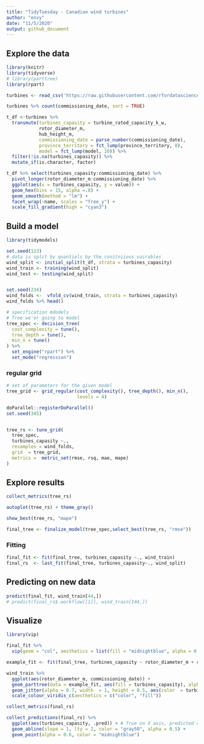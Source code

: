 ```yaml
---
title: "TidyTuesday - Canadian wind turbines"
author: "envy"
date: "11/5/2020"
output: github_document
---
```



## Explore the data 

```r
library(knitr)
library(tidyverse)
# library(parttree)
library(rpart)
```


```r
turbines <- read_csv('https://raw.githubusercontent.com/rfordatascience/tidytuesday/master/data/2020/2020-10-27/wind-turbine.csv')
```


```r
turbines %>% count(commissioning_date, sort = TRUE)
```


```r
t_df <-turbines %>%
  transmute(turbines_capasity = turbine_rated_capacity_k_w,
            rotor_diameter_m,
            hub_height_m, 
            commissioning_date = parse_number(commissioning_date), 
            province_territory = fct_lump(province_territory, 8), 
            model = fct_lump(model, 10)) %>% 
  filter(!is.na(turbines_capasity)) %>% 
  mutate_if(is.character, factor)
```

```r
t_df %>% select(turbines_capasity:commissioning_date) %>% 
  pivot_longer(rotor_diameter_m:commissioning_date) %>% 
  ggplot(aes(x = turbines_capasity, y = value)) + 
  geom_hex(bins = 15, alpha =.8) + 
  geom_smooth(method = "lm") + 
  facet_wrap(~name, scales = "free_y") + 
  scale_fill_gradient(high = "cyan3")
```


## Build a model

```r
library(tidymodels)
```

```r
set.seed(123)
# data is split by quantiels by the conitniious vairables
wind_split <- initial_split(t_df, strata = turbines_capasity)
wind_train <- training(wind_split)
wind_test <- testing(wind_split)


set.seed(234)
wind_folds <-  vfold_cv(wind_train, strata = turbines_capasity)
wind_folds %>% head()
```


```r
# specification mdodels
# Tree we'er going to model
tree_spec <- decision_tree(
  cost_complexity = tune(),
  tree_depth = tune(),
  min_n = tune()
) %>% 
  set_engine("rpart") %>% 
  set_mode("regression")
```

### regular grid

```r
# set of parameters for the given model
tree_grid <- grid_regular(cost_complexity(), tree_depth(), min_n(), 
                          levels = 4)
```

```r
doParallel::registerDoParallel()
set.seed(345)


tree_rs <- tune_grid(
  tree_spec,
  turbines_capasity ~.,
  resamples = wind_folds,
  grid  = tree_grid,
  metrics =  metric_set(rmse, rsq, mae, mape)
)  
```

## Explore results

```r
collect_metrics(tree_rs)

autoplot(tree_rs) + theme_gray()
```
```r
show_best(tree_rs, "mape")


```


```r
final_tree <- finalize_model(tree_spec,select_best(tree_rs, "rmse"))
```


### Fitting 
```r
final_fit <- fit(final_tree, turbines_capasity ~., wind_train)
final_rs  <- last_fit(final_tree, turbines_capasity~., wind_split)

```


## Predicting on new data
```r
predict(final_fit, wind_train[44,])
# predict(final_rs$.workflow[[1]], wind_train[144,])
```


## Visualize

```r
library(vip)

final_fit %>% 
  vip(geom = "col", aesthetics = list(fill = "midnightblue", alpha = 0.8))
```

```r

example_fit <- fit(final_tree, turbines_capasity ~ rotor_diameter_m + commissioning_date, wind_train) 

wind_train %>% 
  ggplot(aes(rotor_diameter_m, commissioning_date)) + 
  geom_parttree(data = example_fit, aes(fill = turbines_capasity), alpha = 0.3) + 
  geom_jitter(alpha = 0.7, width  = 1, height = 0.5, aes(color  = turbines_capasity)) + 
  scale_colour_viridis_c(aesthetics = c("color", "fill"))
```

```r
collect_metrics(final_rs)

collect_predictions(final_rs) %>% 
  ggplot(aes(turbines_capasity, .pred)) + # True on X axis, predicted on Y axis
  geom_abline(slope = 1, lty = 2, color = "gray50", alpha = 0.5) + 
  geom_point(alpha = 0.6, color = "midnightblue")
```


